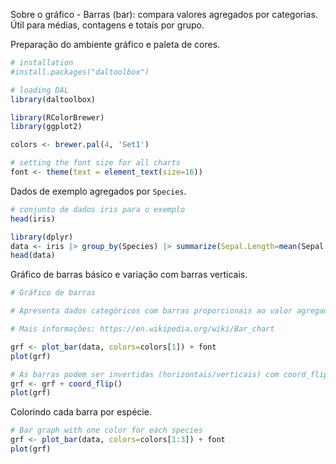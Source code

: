 Sobre o gráfico
- Barras (bar): compara valores agregados por categorias. Útil para médias, contagens e totais por grupo.

Preparação do ambiente gráfico e paleta de cores.
```r
# installation 
#install.packages("daltoolbox")

# loading DAL
library(daltoolbox) 
```

```r
library(RColorBrewer)
library(ggplot2)

colors <- brewer.pal(4, 'Set1')

# setting the font size for all charts
font <- theme(text = element_text(size=16))
```

Dados de exemplo agregados por `Species`.
```r
# conjunto de dados iris para o exemplo
head(iris)
```

```r
library(dplyr)
data <- iris |> group_by(Species) |> summarize(Sepal.Length=mean(Sepal.Length))
head(data)
```

Gráfico de barras básico e variação com barras verticais.
```r
# Gráfico de barras

# Apresenta dados categóricos com barras proporcionais ao valor agregado (contagem, média, etc.).

# Mais informações: https://en.wikipedia.org/wiki/Bar_chart

grf <- plot_bar(data, colors=colors[1]) + font
plot(grf)
```

```r
# As barras podem ser invertidas (horizontais/verticais) com coord_flip().
grf <- grf + coord_flip()
plot(grf)
```

Colorindo cada barra por espécie.
```r
# Bar graph with one color for each species
grf <- plot_bar(data, colors=colors[1:3]) + font
plot(grf)
```
